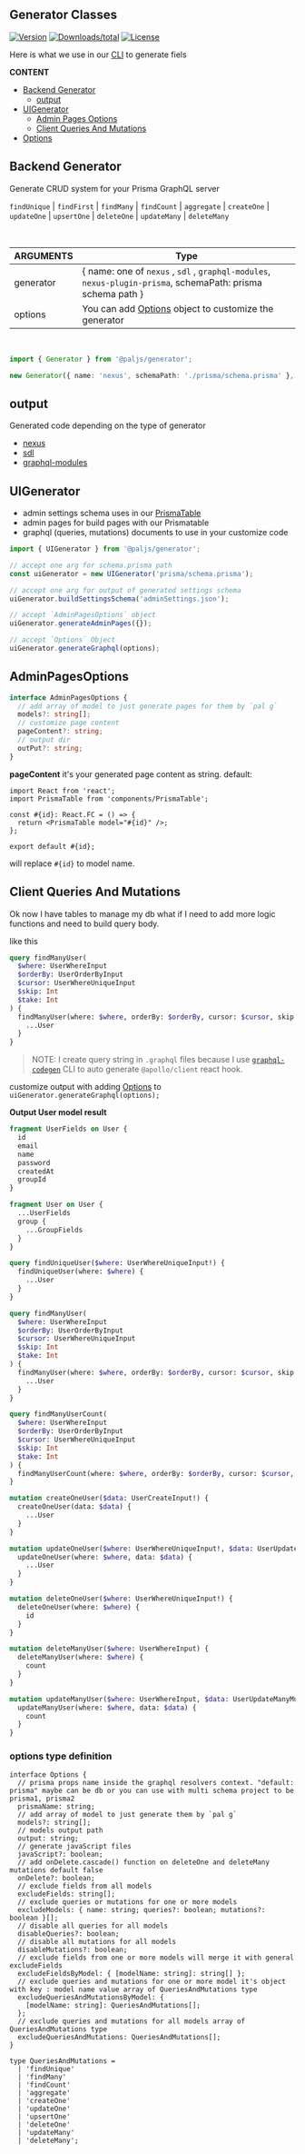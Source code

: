 
<SEO title="Generator Classes" />

<MdxCard>


## Generator Classes

[![Version](https://img.shields.io/npm/v/@paljs/generator.svg)](https://npmjs.org/package/@paljs/generator)
[![Downloads/total](https://img.shields.io/npm/dt/@paljs/generator.svg)](https://npmjs.org/package/@paljs/generator)
[![License](https://img.shields.io/npm/l/@paljs/generator.svg)](https://paljs.com/)

Here is what we use in our [CLI](/cli/generator) to generate fiels

**CONTENT**

- [Backend Generator](#backend-generator)
  - [output](#output)
- [UIGenerator](#uigenerator)
  - [Admin Pages Options](#adminpagesoptions)
  - [Client Queries And Mutations](#client-queries-and-mutations)
- [Options](#options-type-definition)

</MdxCard>


<MdxCard>


## Backend Generator

Generate CRUD system for your Prisma GraphQL server

`findUnique` | `findFirst` | `findMany` | `findCount` | `aggregate` | `createOne` | `updateOne` | `upsertOne` | `deleteOne` | `updateMany` | `deleteMany`

<br />

| ARGUMENTS | Type                                                                                                        |
| --------- | ----------------------------------------------------------------------------------------------------------- |
| generator | { name: one of `nexus` , `sdl` , `graphql-modules`, `nexus-plugin-prisma`, schemaPath: prisma schema path } |
| options   | You can add [Options](#options-type-definition) object to customize the generator                           |

<br />

```ts
import { Generator } from '@paljs/generator';

new Generator({ name: 'nexus', schemaPath: './prisma/schema.prisma' }, {}).run();
```

## output

Generated code depending on the type of generator

- [nexus](/generator/nexus#output)
- [sdl](/generator/sdl)
- [graphql-modules](/generator/graphql-modules)

</MdxCard>


<MdxCard>


## UIGenerator

- admin settings schema uses in our [PrismaTable](/prisma-admin/#prisma-table)
- admin pages for build pages with our Prismatable
- graphql (queries, mutations) documents to use in your customize code

```ts
import { UIGenerator } from '@paljs/generator';

// accept one arg for schema.prisma path
const uiGenerator = new UIGenerator('prisma/schema.prisma');

// accept one arg for output of generated settings schema
uiGenerator.buildSettingsSchema('adminSettings.json');

// accept `AdminPagesOptions` object
uiGenerator.generateAdminPages({});

// accept `Options` Object
uiGenerator.generateGraphql(options);
```

## AdminPagesOptions

```ts
interface AdminPagesOptions {
  // add array of model to just generate pages for them by `pal g`
  models?: string[];
  // customize page content
  pageContent?: string;
  // output dir
  outPut?: string;
}
```

**pageContent** it's your generated page content as string. default:

```
import React from 'react';
import PrismaTable from 'components/PrismaTable';

const #{id}: React.FC = () => {
  return <PrismaTable model="#{id}" />;
};

export default #{id};
```

will replace `#{id}` to model name.

## Client Queries And Mutations

Ok now I have tables to manage my db what if I need to add more logic functions and need to build query body.

like this

```graphql
query findManyUser(
  $where: UserWhereInput
  $orderBy: UserOrderByInput
  $cursor: UserWhereUniqueInput
  $skip: Int
  $take: Int
) {
  findManyUser(where: $where, orderBy: $orderBy, cursor: $cursor, skip: $skip, take: $take) {
    ...User
  }
}
```

> NOTE: I create query string in `.graphql` files because I use [`graphql-codegen`](https://graphql-code-generator.com/docs/plugins/typescript-react-apollo) CLI to auto generate `@apollo/client` react hook.

customize output with adding [Options](#options-type-definition) to `uiGenerator.generateGraphql(options);`

**Output User model result**

```graphql
fragment UserFields on User {
  id
  email
  name
  password
  createdAt
  groupId
}

fragment User on User {
  ...UserFields
  group {
    ...GroupFields
  }
}

query findUniqueUser($where: UserWhereUniqueInput!) {
  findUniqueUser(where: $where) {
    ...User
  }
}

query findManyUser(
  $where: UserWhereInput
  $orderBy: UserOrderByInput
  $cursor: UserWhereUniqueInput
  $skip: Int
  $take: Int
) {
  findManyUser(where: $where, orderBy: $orderBy, cursor: $cursor, skip: $skip, take: $take) {
    ...User
  }
}

query findManyUserCount(
  $where: UserWhereInput
  $orderBy: UserOrderByInput
  $cursor: UserWhereUniqueInput
  $skip: Int
  $take: Int
) {
  findManyUserCount(where: $where, orderBy: $orderBy, cursor: $cursor, skip: $skip, take: $take)
}

mutation createOneUser($data: UserCreateInput!) {
  createOneUser(data: $data) {
    ...User
  }
}

mutation updateOneUser($where: UserWhereUniqueInput!, $data: UserUpdateInput!) {
  updateOneUser(where: $where, data: $data) {
    ...User
  }
}

mutation deleteOneUser($where: UserWhereUniqueInput!) {
  deleteOneUser(where: $where) {
    id
  }
}

mutation deleteManyUser($where: UserWhereInput) {
  deleteManyUser(where: $where) {
    count
  }
}

mutation updateManyUser($where: UserWhereInput, $data: UserUpdateManyMutationInput!) {
  updateManyUser(where: $where, data: $data) {
    count
  }
}
```

</MdxCard>


<MdxCard>


### options type definition

```ts{3,5,7,9,11,13,15,17,19,21-23,25}
interface Options {
  // prisma props name inside the graphql resolvers context. "default: prisma" maybe can be db or you can use with multi schema project to be prisma1, prisma2
  prismaName: string;
  // add array of model to just generate them by `pal g`
  models?: string[];
  // models output path
  output: string;
  // generate javaScript files
  javaScript?: boolean;
  // add onDelete.cascade() function on deleteOne and deleteMany mutations default false
  onDelete?: boolean;
  // exclude fields from all models
  excludeFields: string[];
  // exclude queries or mutations for one or more models
  excludeModels: { name: string; queries?: boolean; mutations?: boolean }[];
  // disable all queries for all models
  disableQueries?: boolean;
  // disable all mutations for all models
  disableMutations?: boolean;
  // exclude fields from one or more models will merge it with general excludeFields
  excludeFieldsByModel: { [modelName: string]: string[] };
  // exclude queries and mutations for one or more model it's object with key : model name value array of QueriesAndMutations type
  excludeQueriesAndMutationsByModel: {
    [modelName: string]: QueriesAndMutations[];
  };
  // exclude queries and mutations for all models array of QueriesAndMutations type
  excludeQueriesAndMutations: QueriesAndMutations[];
}

type QueriesAndMutations =
  | 'findUnique'
  | 'findMany'
  | 'findCount'
  | 'aggregate'
  | 'createOne'
  | 'updateOne'
  | 'upsertOne'
  | 'deleteOne'
  | 'updateMany'
  | 'deleteMany';
```

</MdxCard>

